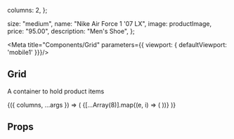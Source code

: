 

  columns: 2,
  };
  
  
  size: "medium",
  name: "Nike Air Force 1 '07 LX",
  image: productImage,
  price: "95.00",
  description: "Men's Shoe",
};

<Meta title="Components/Grid" parameters={{
    viewport: {
      defaultViewport: 'mobile1'
    }}}/>

## Grid

A container to hold product items

<Canvas>
  <Story name="Default" args={args}>
    {({ columns, ...args }) => (
      <Grid columns={columns}>
        {[...Array(8)].map((e, i) => (
          <ProductItem key={i} {...productArgs} />
        ))}
      </Grid>
    )}
  </Story>
</Canvas>

## Props

<ArgsTable of={Grid} />
